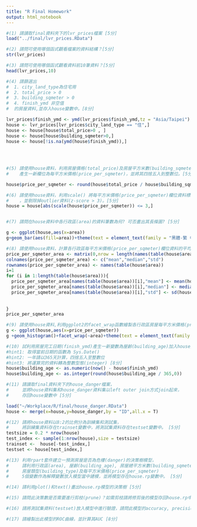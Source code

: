 ```yaml
---
title: "R Final Homework"
output: html_notebook
---
```


```r
#(1) 請讀取final資料夾下的lvr_prices檔案 [5分]
load("../final/lvr_prices.RData")

```

```r
#(2) 請問可使用哪個函式觀看檔案的資料結構？[5分]
str(lvr_prices)

```

```r
#(3) 請問可使用哪個函式觀看資料前10筆資料？[5分]
head(lvr_prices,10)
```

```r
#(4) 請篩選出
#  1. city_land_type為住宅用
#  2. total_price > 0
#  3. building_sqmeter > 0
#  4. finish_ymd 非空值
#  的房屋資料,並存入house變數中。[8分]

lvr_prices$finish_ymd <- ymd(lvr_prices$finish_ymd,tz = "Asia/Taipei")
house <- lvr_prices[lvr_prices$city_land_type == "住",]
house <- house[house$total_price>0 , ]
house <- house[house$building_sqmeter>0,]
house <- house[!is.na(ymd(house$finish_ymd)),]
  
  
  

```

```r
#(5) 請使用house資料，利用房屋價格(total_price)及房屋平方米數(building_sqmeter)兩欄位，
#    產生一新欄位為每平方米價格(price_per_sqmeter)，並將其四捨五入到整數位。[5分]

house$price_per_sqmeter <- round(house$total_price / house$building_sqmeter,0)

```

```r
#(6) 請使用house資料，利用scale() 將每平方米價格(price_per_sqmeter)欄位資料標準化
#    ，並剔除掉outlier資料(z-score > 3)。[5分]
house = house[abs(scale(house$price_per_sqmeter)) <= 3,]



```

```r
#(7) 請問在house資料中各行政區(area)的資料筆數為何? 可否畫出其長條圖? [5分]

g <- ggplot(house,aes(x=area))
g+geom_bar(aes(fill=area))+theme(text = element_text(family = "黑體-繁 中黑"))

```

```r
#(8) 請使用house資料，計算各行政區每平方米價格(price_per_sqmeter)欄位資料的平均數，中位數及標準差 [8分]
price_per_sqmeter_area <- matrix(0,nrow = length(names(table(house$area))),ncol = 3)
colnames(price_per_sqmeter_area) <- c("mean","median","std")
rownames(price_per_sqmeter_area) <- names(table(house$area))
i=1
for (i in 1:length(table(house$area))){
  price_per_sqmeter_area[names(table(house$area))[i],"mean"] <- mean(house$price_per_sqmeter[house$area == names(table(house$area))[i]]) 
  price_per_sqmeter_area[names(table(house$area))[i],"median"] <- median(house$price_per_sqmeter[house$area == names(table(house$area))[i]])
  price_per_sqmeter_area[names(table(house$area))[i],"std"] <- sd(house$price_per_sqmeter[house$area == names(table(house$area))[i]])
  
  
}
price_per_sqmeter_area

```

```r
#(9) 請使用house資料,利用ggplot2的facet_wrap函數繪製各行政區房屋每平方米價格(price_per_sqmeter)的直方圖 [8分]
g <- ggplot(house,aes(x=price_per_sqmeter))
g +geom_histogram()+facet_wrap(~area)+theme(text = element_text(family = "黑體-繁 中黑"))


```

```r
#(10) 試利用房屋完工日期(finish_ymd)產生一新變數為屋齡(building_age)加入house資料中。
#hint1: 取得當前日期的函數為 Sys.Date()
#hint2: 一年請以365天計算，四捨五入至整數位
#hint3: 將運算完的資料轉為整數型態(integer) [8分]
house$building_age <- as.numeric(now() - house$finish_ymd)
house$building_age <- as.integer(round(house$building_age / 365,0))


```

```r
#(11) 請讀取final資料夾下的house_danger檔案，
#     並將house資料集和house_danger資料集以left outer join方式join起來，
#     存回house變數中 [5分]

load("~/Workplace/R/final/house_danger.RData")
house <- merge(x=house,y=house_danger,by = "ID",all.x = T)


```

```r
#(12) 請將house資料以8:2的比例分為訓練集和測試集，
#     將訓練集資料存在trainset變數中，將測試集資料存在testset變數中。 [5分]
testsize = 0.2 * nrow(house)
test_index <- sample(1:nrow(house),size = testsize)
trainset <-  house[-test_index,]
testset <- house[test_index,]


```

```r
#(13) 利用rpart套件建立一預測房屋是否為危樓(danger)的決策樹模型，
#     請利用行政區(area), 屋齡(building_age), 房屋總平方米數(building_sqmeter),
#     房屋類型(building_type)及每平方米價格(price_per_sqmeter)
#     5個變數作為解釋變數放入模型當中建模，並將模型存在house.rp變數中。 [5分]

```

```r
#(14) 請利用plot()和text()畫出house.rp模型的決策樹 [5分]

```

```r
#(15) 請問此決策數是否需要進行剪枝(prune)？如需剪枝請將修剪後的模型存回house.rp中。 [5分]

```

```r
#(16) 請將測試集資料(testset)放入模型中進行驗證，請問此模型的accuracy, precision, recall等績效分別為何？ [5分]

```

```r
#(17) 請繪製出此模型的ROC曲線，並計算其AUC [8分]

```